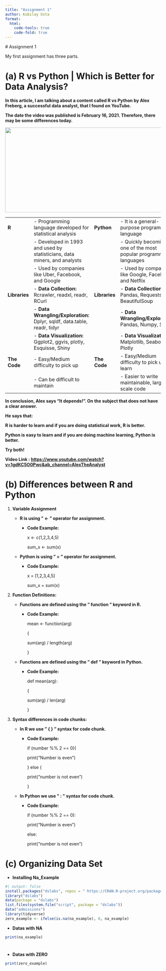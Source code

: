 ```yaml
---
title: "Assignment 1"
author: Kubilay Usta
format:
  html:
    code-tools: true
    code-fold: true
---
```


\# Assignment 1

My first assignment has three parts.

# **(a) R vs Python \| Which is Better for Data Analysis?**

**In this article, I am talking about a content called R vs Python by Alex Freberg, a successful data analyst, that I found on YouTube.**

**The date the video was published is February 16, 2021. Therefore, there may be some differences today.**

![](images/Python_vs._R_for_Data_Science__What_s_the_Difference__klxnwh.webp){width="754" height="275"}

|               |                                                                           |               |                                                                   |
|---------------|---------------------------------------------------------------------------|---------------|-------------------------------------------------------------------|
| **R**         | \- Programming language developed for statistical analysis                | **Python**    | \- It is a general-purpose programming language                   |
|               | \- Developed in 1993 and used by statisticians, data miners, and analysts |               | \- Quickly becoming one of the most popular programming languages |
|               | \- Used by companies like Uber, Facebook, and Google                      |               | \- Used by companies like Google, Facebook, and Netflix           |
| **Libraries** | \- **Data Collection:** Rcrawler, readxl, readr, RCurl                    | **Libraries** | \- **Data Collection:** Pandas, Requests, BeautifulSoup           |
|               | \- **Data Wrangling/Exploration:** Dplyr, sqldf, data.table, readr, tidyr |               | \- **Data Wrangling/Exploration:** Pandas, Numpy, Scipy           |
|               | \- **Data Visualization:** Ggplot2, ggvis, plotly, Esquisse, Shiny        |               | \- **Data Visualization:** Matplotlib, Seaborn, Plotly            |
| **The Code**  | \- Easy/Medium difficulty to pick up                                      | **The Code**  | \- Easy/Medium difficulty to pick up and learn                    |
|               | \- Can be difficult to maintain                                           |               | \- Easier to write maintainable, large-scale code                 |

**In conclusion, Alex says "It depends!". On the subject that does not have a clear answer.**

**He says that:**

**R is harder to learn and if you are doing statistical work, R is better.**

**Python is easy to learn and if you are doing machine learning, Python is better.**

**Try both!**

**Video Link : <https://www.youtube.com/watch?v=1gdKC5O0Pwc&ab_channel=AlexTheAnalyst>**

# **(b) Differences between R and Python**

1.  **Variable Assignment**

    -   **R is using " \<- " operator for assignment.**

        -   **Code Example:**

            x \<- c(1,2,3,4,5)

            sum_x \<- sum(x)

    -   **Python is using " = " operator for assignment.**

        -   **Code Example:**

            x = \[1,2,3,4,5\]

            sum_x = sum(x)

2.  **Function Definitions:**

    -   **Functions are defined using the " function " keyword in R.**

        -   **Code Example:**

            mean \<- function(arg)

            {

            sum(arg) / length(arg)

            }

    -   **Functions are defined using the " def " keyword in Python.**

        -   **Code Example:**

            def mean(arg):

            {

            sum(arg) / len(arg)

            }

3.  **Syntax differences in code chunks:**

    -   **In R we use " { } " syntax for code chunk.**

        -   **Code Example:**

            if (number %% 2 == 0){

            print("Number is even")

            } else {

            print("number is not even")

            }

    -   **In Python we use " : " syntax for code chunk.**

        -   **Code Example:**

            if (number %% 2 == 0):

            print("Number is even")

            else:

            print("number is not even")

# **(c) Organizing Data Set**

-   **Installing Na_Example**

```r
#| output: false
install.packages("dslabs", repos = " https://CRAN.R-project.org/package=dslabs")
library("dslabs")
data(package = "dslabs")
list.files(system.file("script", package = "dslabs"))
data("admissions")
library(tidyverse)
zero_example <- ifelse(is.na(na_example), 0, na_example)
```

-   **Datas with NA**

```r
print(na_example) 

```

# 

-   **Datas with ZERO**

```r
print(zero_example)
```

\
